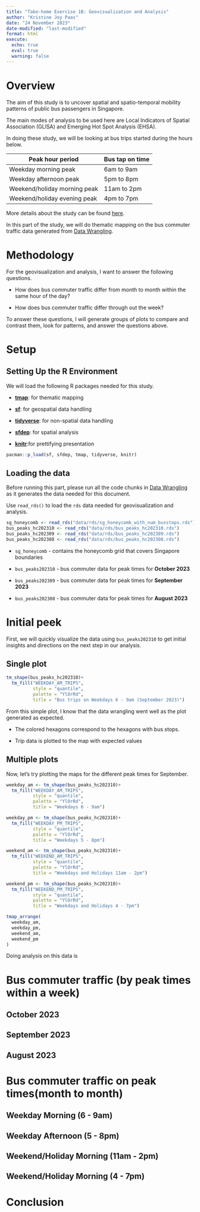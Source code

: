 ```yaml
---
title: "Take-home Exercise 1B: Geovisualization and Analysis"
author: "Kristine Joy Paas"
date: "24 November 2023"
date-modified: "last-modified"
format: html
execute: 
  echo: true
  eval: true
  warning: false
---
```


# Overview

The aim of this study is to uncover spatial and spatio-temporal mobility patterns of public bus passengers in Singapore.

The main modes of analysis to be used here are Local Indicators of Spatial Association (GLISA) and Emerging Hot Spot Analysis (EHSA).

In doing these study, we will be looking at bus trips started during the hours below.

| Peak hour period             | Bus tap on time |
|------------------------------|-----------------|
| Weekday morning peak         | 6am to 9am      |
| Weekday afternoon peak       | 5pm to 8pm      |
| Weekend/holiday morning peak | 11am to 2pm     |
| Weekend/holiday evening peak | 4pm to 7pm      |

More details about the study can be found [here](https://isss624-ay2023-24nov.netlify.app/take-home_ex01).

In this part of the study, we will do thematic mapping on the bus commuter traffic data generated from [Data Wrangling](/Take-home_Ex1/Take-home_Ex1A.qmd).

# Methodology

For the geovisualization and analysis, I want to answer the following questions.

-   How does bus commuter traffic differ from month to month within the same hour of the day?

-   How does bus commuter traffic differ through out the week?

To answer these questions, I will generate groups of plots to compare and contrast them, look for patterns, and answer the questions above.

# Setup

## Setting Up the R Environment

We will load the following R packages needed for this study.

-   [**tmap**](https://cran.r-project.org/web/packages/tmap/index.html): for thematic mapping

-   [**sf**](https://cran.r-project.org/web/packages/sf/index.html): for geospatial data handling

-   [**tidyverse**](https://cran.r-project.org/web/packages/tidyverse/index.html): for non-spatial data handling

-   [**sfdep**](https://sfdep.josiahparry.com/): for spatial analysis

-   [**knitr**](https://cran.r-project.org/web/packages/knitr/):for prettifying presentation

```r
pacman::p_load(sf, sfdep, tmap, tidyverse, knitr)
```

## Loading the data

::: callout-important
Before running this part, please run all the code chunks in [Data Wrangling](/Take-home_Ex1/Take-home_Ex1A.qmd) as it generates the data needed for this document.
:::

Use `read_rds()` to load the `rds` data needed for geovisualization and analysis.

```r
sg_honeycomb <- read_rds("data/rds/sg_honeycomb_with_num_busstops.rds")
bus_peaks_hc202310 <- read_rds("data/rds/bus_peaks_hc202310.rds")
bus_peaks_hc202309 <- read_rds("data/rds/bus_peaks_hc202309.rds")
bus_peaks_hc202308 <- read_rds("data/rds/bus_peaks_hc202308.rds")
```

-   `sg_honeycomb` - contains the honeycomb grid that covers Singapore boundaries

-   `bus_peaks202310` - bus commuter data for peak times for **October 2023**

-   `bus_peaks202309` - bus commuter data for peak times for **September 2023**

-   `bus_peaks202308` - bus commuter data for peak times for **August 2023**

# Initial peek

First, we will quickly visualize the data using `bus_peaks202310` to get initial insights and directions on the next step in our analysis.

## Single plot

```r
tm_shape(bus_peaks_hc202310)+
  tm_fill("WEEKDAY_AM_TRIPS", 
          style = "quantile",
          palette = "YlOrRd",
          title = "Bus trips on Weekdays 6 - 9am (September 2023)")
```

From this simple plot, I know that the data wrangling went well as the plot generated as expected.

-   The colored hexagons correspond to the hexagons with bus stops.

-   Trip data is plotted to the map with expected values

## Multiple plots

Now, let's try plotting the maps for the different peak times for September.

```r
weekday_am <- tm_shape(bus_peaks_hc202310)+
  tm_fill("WEEKDAY_AM_TRIPS", 
          style = "quantile",
          palette = "YlOrRd",
          title = "Weekdays 6 - 9am")

weekday_pm <- tm_shape(bus_peaks_hc202310)+
  tm_fill("WEEKDAY_PM_TRIPS", 
          style = "quantile",
          palette = "YlOrRd",
          title = "Weekdays 5 - 8pm")

weekend_am <- tm_shape(bus_peaks_hc202310)+
  tm_fill("WEEKEND_AM_TRIPS", 
          style = "quantile",
          palette = "YlOrRd",
          title = "Weekdays and Holidays 11am - 2pm")

weekend_pm <- tm_shape(bus_peaks_hc202310)+
  tm_fill("WEEKEND_PM_TRIPS", 
          style = "quantile",
          palette = "YlOrRd",
          title = "Weekdays and Holidays 4 - 7pm")

tmap_arrange(
  weekday_am,
  weekday_pm,
  weekend_am,
  weekend_pm
)
```

Doing analysis on this data is

# Bus commuter traffic (by peak times within a week)

## October 2023

## September 2023

## August 2023

# Bus commuter traffic on peak times(month to month)

## Weekday Morning (6 - 9am)

## Weekday Afternoon (5 - 8pm)

## Weekend/Holiday Morning (11am - 2pm)

## Weekend/Holiday Morning (4 - 7pm)

# Conclusion
